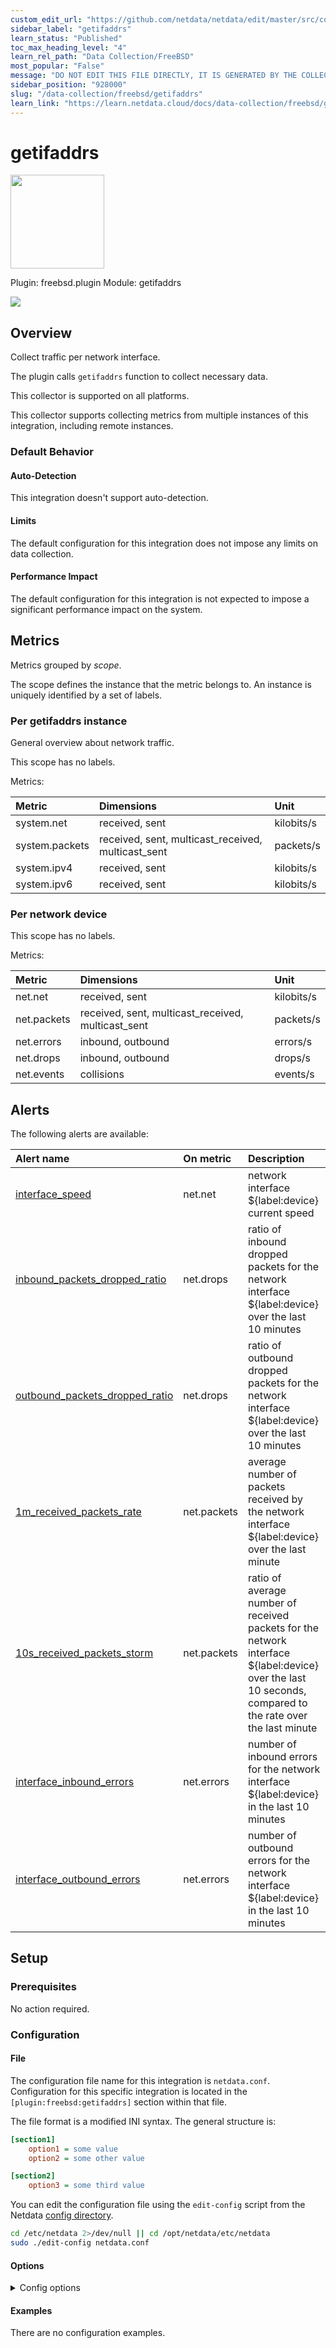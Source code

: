 ```yaml
---
custom_edit_url: "https://github.com/netdata/netdata/edit/master/src/collectors/freebsd.plugin/metadata.yaml"
sidebar_label: "getifaddrs"
learn_status: "Published"
toc_max_heading_level: "4"
learn_rel_path: "Data Collection/FreeBSD"
most_popular: "False"
message: "DO NOT EDIT THIS FILE DIRECTLY, IT IS GENERATED BY THE COLLECTOR'S metadata.yaml FILE"
sidebar_position: "928000"
slug: "/data-collection/freebsd/getifaddrs"
learn_link: "https://learn.netdata.cloud/docs/data-collection/freebsd/getifaddrs"
---
```



# getifaddrs


<img src="https://netdata.cloud/img/network.svg" width="150"/>


Plugin: freebsd.plugin
Module: getifaddrs

<img src="https://img.shields.io/badge/maintained%20by-Netdata-%2300ab44" />

## Overview

Collect traffic per network interface.

The plugin calls `getifaddrs` function to collect necessary data.

This collector is supported on all platforms.

This collector supports collecting metrics from multiple instances of this integration, including remote instances.


### Default Behavior

#### Auto-Detection

This integration doesn't support auto-detection.

#### Limits

The default configuration for this integration does not impose any limits on data collection.

#### Performance Impact

The default configuration for this integration is not expected to impose a significant performance impact on the system.


## Metrics

Metrics grouped by *scope*.

The scope defines the instance that the metric belongs to. An instance is uniquely identified by a set of labels.



### Per getifaddrs instance

General overview about network traffic.

This scope has no labels.

Metrics:

| Metric | Dimensions | Unit |
|:------|:----------|:----|
| system.net | received, sent | kilobits/s |
| system.packets | received, sent, multicast_received, multicast_sent | packets/s |
| system.ipv4 | received, sent | kilobits/s |
| system.ipv6 | received, sent | kilobits/s |

### Per network device



This scope has no labels.

Metrics:

| Metric | Dimensions | Unit |
|:------|:----------|:----|
| net.net | received, sent | kilobits/s |
| net.packets | received, sent, multicast_received, multicast_sent | packets/s |
| net.errors | inbound, outbound | errors/s |
| net.drops | inbound, outbound | drops/s |
| net.events | collisions | events/s |



## Alerts


The following alerts are available:

| Alert name  | On metric | Description |
|:------------|:----------|:------------|
| [ interface_speed ](https://github.com/netdata/netdata/blob/master/src/health/health.d/net.conf) | net.net | network interface ${label:device} current speed |
| [ inbound_packets_dropped_ratio ](https://github.com/netdata/netdata/blob/master/src/health/health.d/net.conf) | net.drops | ratio of inbound dropped packets for the network interface ${label:device} over the last 10 minutes |
| [ outbound_packets_dropped_ratio ](https://github.com/netdata/netdata/blob/master/src/health/health.d/net.conf) | net.drops | ratio of outbound dropped packets for the network interface ${label:device} over the last 10 minutes |
| [ 1m_received_packets_rate ](https://github.com/netdata/netdata/blob/master/src/health/health.d/net.conf) | net.packets | average number of packets received by the network interface ${label:device} over the last minute |
| [ 10s_received_packets_storm ](https://github.com/netdata/netdata/blob/master/src/health/health.d/net.conf) | net.packets | ratio of average number of received packets for the network interface ${label:device} over the last 10 seconds, compared to the rate over the last minute |
| [ interface_inbound_errors ](https://github.com/netdata/netdata/blob/master/src/health/health.d/net.conf) | net.errors | number of inbound errors for the network interface ${label:device} in the last 10 minutes |
| [ interface_outbound_errors ](https://github.com/netdata/netdata/blob/master/src/health/health.d/net.conf) | net.errors | number of outbound errors for the network interface ${label:device} in the last 10 minutes |


## Setup

### Prerequisites

No action required.

### Configuration

#### File

The configuration file name for this integration is `netdata.conf`.
Configuration for this specific integration is located in the `[plugin:freebsd:getifaddrs]` section within that file.

The file format is a modified INI syntax. The general structure is:

```ini
[section1]
    option1 = some value
    option2 = some other value

[section2]
    option3 = some third value
```
You can edit the configuration file using the `edit-config` script from the
Netdata [config directory](/docs/netdata-agent/configuration#the-netdata-config-directory).

```bash
cd /etc/netdata 2>/dev/null || cd /opt/netdata/etc/netdata
sudo ./edit-config netdata.conf
```
#### Options



<details><summary>Config options</summary>

| Name | Description | Default | Required |
|:----|:-----------|:-------|:--------:|
| enable new interfaces detected at runtime | Enable or disable possibility to discover new interface after plugin starts. | auto | no |
| total bandwidth for physical interfaces | Enable or disable total bandwidth for physical interfaces  metric. | auto | no |
| total packets for physical interfaces | Enable or disable total packets for physical interfaces metric. | auto | no |
| total bandwidth for ipv4 interface | Enable or disable total bandwidth for IPv4 interface metric. | auto | no |
| total bandwidth for ipv6 interfaces | Enable or disable total bandwidth for ipv6 interfaces metric. | auto | no |
| bandwidth for all interfaces | Enable or disable bandwidth for all interfaces metric. | auto | no |
| packets for all interfaces | Enable or disable packets for all interfaces metric. | auto | no |
| errors for all interfaces | Enable or disable errors for all interfaces metric. | auto | no |
| drops for all interfaces | Enable or disable drops for all interfaces metric. | auto | no |
| collisions for all interface | Enable or disable collisions for all interface metric. | auto | no |
| disable by default interfaces matching | Do not display data for intterfaces listed. | lo* | no |
| set physical interfaces for system.net | Do not show network traffic for listed interfaces. | igb* ix* cxl* em* ixl* ixlv* bge* ixgbe* vtnet* vmx* re* igc* dwc* | no |

</details>

#### Examples
There are no configuration examples.


